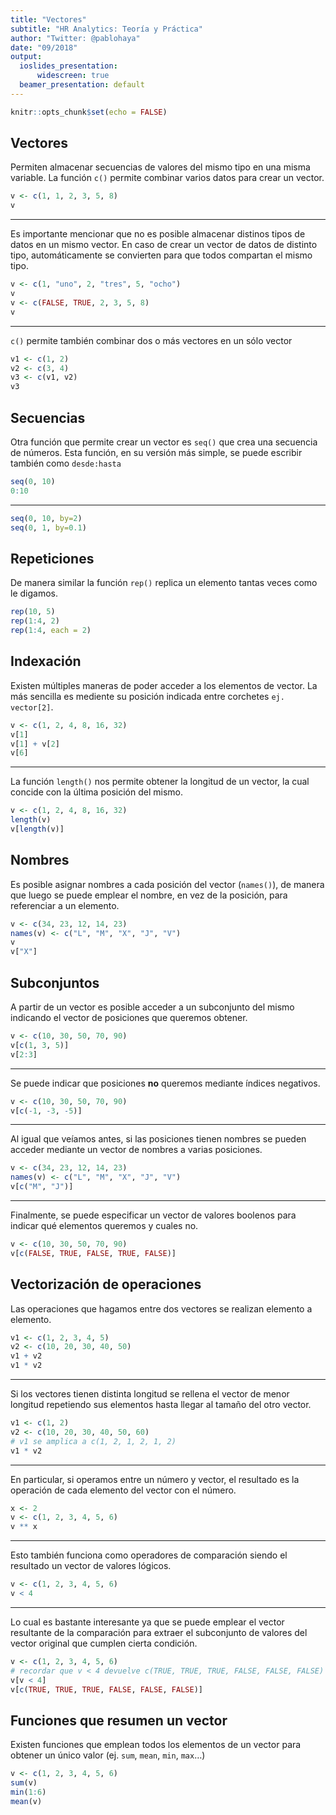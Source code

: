 ```yaml
---
title: "Vectores"
subtitle: "HR Analytics: Teoría y Práctica"
author: "Twitter: @pablohaya"
date: "09/2018"
output:
  ioslides_presentation:
      widescreen: true
  beamer_presentation: default
---
```



```r
knitr::opts_chunk$set(echo = FALSE)
```

## Vectores

Permiten almacenar secuencias de valores del mismo tipo en una misma variable. La función `c()` permite combinar varios datos para crear un vector. 

```r
v <- c(1, 1, 2, 3, 5, 8)
v
```
---

Es importante mencionar que no es posible almacenar distinos tipos de datos en un mismo vector. En caso de crear un vector de datos de distinto tipo, automáticamente se convierten para que todos compartan el mismo tipo. 

```r
v <- c(1, "uno", 2, "tres", 5, "ocho")
v
v <- c(FALSE, TRUE, 2, 3, 5, 8)
v
```

---

`c()` permite también combinar dos o más vectores en un sólo vector

```r
v1 <- c(1, 2)
v2 <- c(3, 4)
v3 <- c(v1, v2)
v3
```

## Secuencias

Otra función que permite crear un vector es `seq()` que crea una secuencia de números. Esta función, en su versión más simple, se puede escribir también como `desde:hasta` 

```r
seq(0, 10) 
0:10
```

---

```r
seq(0, 10, by=2)
seq(0, 1, by=0.1)
```

## Repeticiones

De manera similar la función `rep()` replica un elemento tantas veces como le digamos.

```r
rep(10, 5) 
rep(1:4, 2)
rep(1:4, each = 2) 
```

## Indexación

Existen múltiples maneras de poder acceder a los elementos de vector. La más sencilla es mediente su posición indicada entre corchetes `ej. vector[2]`.

```r
v <- c(1, 2, 4, 8, 16, 32) 
v[1]
v[1] + v[2]
v[6]
```

---

La función `length()` nos permite obtener la longitud de un vector, la cual concide con la última posición del mismo.

```r
v <- c(1, 2, 4, 8, 16, 32) 
length(v)
v[length(v)]
```

## Nombres

Es posible asignar nombres a cada posición del vector (`names()`), de manera que luego se puede emplear el nombre, en vez de la posición, para referenciar a un elemento.

```r
v <- c(34, 23, 12, 14, 23)
names(v) <- c("L", "M", "X", "J", "V")
v
v["X"]
```

## Subconjuntos

A partir de un vector es posible acceder a un subconjunto del mismo indicando el vector de posiciones que queremos obtener.  

```r
v <- c(10, 30, 50, 70, 90) 
v[c(1, 3, 5)]
v[2:3]
```

---

Se puede indicar que posiciones **no** queremos mediante índices negativos.

```r
v <- c(10, 30, 50, 70, 90) 
v[c(-1, -3, -5)]
```

---

Al igual que veíamos antes, si las posiciones tienen nombres se pueden acceder mediante un vector de nombres a varias posiciones.

```r
v <- c(34, 23, 12, 14, 23)
names(v) <- c("L", "M", "X", "J", "V")
v[c("M", "J")]
```

---

Finalmente, se puede especificar un vector de valores boolenos para indicar qué elementos queremos y cuales no.

```r
v <- c(10, 30, 50, 70, 90) 
v[c(FALSE, TRUE, FALSE, TRUE, FALSE)]
```

## Vectorización de operaciones

Las operaciones que hagamos entre dos vectores se realizan elemento a elemento.

```r
v1 <- c(1, 2, 3, 4, 5) 
v2 <- c(10, 20, 30, 40, 50)
v1 + v2
v1 * v2
```

---

Si los vectores tienen distinta longitud se rellena el vector de menor longitud repetiendo sus elementos hasta llegar al tamaño del otro vector.

```r
v1 <- c(1, 2) 
v2 <- c(10, 20, 30, 40, 50, 60)
# v1 se amplica a c(1, 2, 1, 2, 1, 2) 
v1 * v2
```

---

En particular, si operamos entre un número y vector, el resultado es la operación de cada elemento del vector con el número.

```r
x <- 2
v <- c(1, 2, 3, 4, 5, 6)
v ** x
```

---

Esto también funciona como operadores de comparación siendo el resultado un vector de valores lógicos.

```r
v <- c(1, 2, 3, 4, 5, 6)
v < 4
```

---

Lo cual es bastante interesante ya que se puede emplear el vector resultante de la comparación para extraer el subconjunto de valores del vector original que cumplen cierta condición.

```r
v <- c(1, 2, 3, 4, 5, 6)
# recordar que v < 4 devuelve c(TRUE, TRUE, TRUE, FALSE, FALSE, FALSE)
v[v < 4]
v[c(TRUE, TRUE, TRUE, FALSE, FALSE, FALSE)]
```

## Funciones que resumen un vector

Existen funciones que emplean todos los elementos de un vector para obtener un único valor (ej. `sum`, `mean`, `min`, `max`...)

```r
v <- c(1, 2, 3, 4, 5, 6)
sum(v)
min(1:6)
mean(v)
```
